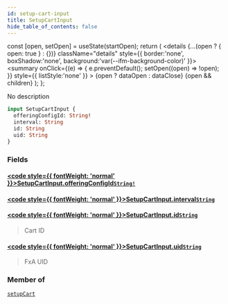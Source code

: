 ```yaml
---
id: setup-cart-input
title: SetupCartInput
hide_table_of_contents: false
---
```







  const [open, setOpen] = useState(startOpen);
  return (
    <details {...(open ? { open: true } : {})} className="details" style={{ border:'none', boxShadow:'none', background:'var(--ifm-background-color)' }}>
      <summary
        onClick={(e) => {
          e.preventDefault();
          setOpen((open) => !open);
        }}
        style={{ listStyle:'none' }}
      >
      {open ? dataOpen : dataClose}
      </summary>
      {open && children}
    </details>
  );
};








No description


```graphql
input SetupCartInput {
  offeringConfigId: String!
  interval: String
  id: String
  uid: String
}
```




### Fields

#### [<code style={{ fontWeight: 'normal' }}>SetupCartInput.<b>offeringConfigId</b></code>](#)<Bullet />[`String!`](/gql-api/scalars/string) <Badge class="badge badge--secondary" text="non-null"/> <Badge class="badge badge--secondary" text="scalar"/> 
> 
> 
> 
> 

#### [<code style={{ fontWeight: 'normal' }}>SetupCartInput.<b>interval</b></code>](#)<Bullet />[`String`](/gql-api/scalars/string) <Badge class="badge badge--secondary" text="scalar"/> 
> 
> 
> 
> 

#### [<code style={{ fontWeight: 'normal' }}>SetupCartInput.<b>id</b></code>](#)<Bullet />[`String`](/gql-api/scalars/string) <Badge class="badge badge--secondary" text="scalar"/> 
> 
> 
> Cart ID
> 

#### [<code style={{ fontWeight: 'normal' }}>SetupCartInput.<b>uid</b></code>](#)<Bullet />[`String`](/gql-api/scalars/string) <Badge class="badge badge--secondary" text="scalar"/> 
> 
> 
> FxA UID
> 



### Member of

[`setupCart`](/gql-api/mutations/setup-cart)  <Badge class="secondary" text="mutation"/>

